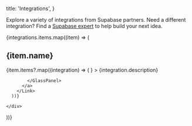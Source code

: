 
  title: 'Integrations',
}

Explore a variety of integrations from Supabase partners. Need a different integration? Find a [Supabase expert](https://supabase.com/partners/experts) to help build your next idea.

<div>
  {integrations.items.map((item) => (
  <div>
    <h2>{item.name}</h2>
    <div className="grid grid-cols-2 lg:grid-cols-3 xl:grid-cols-4 gap-6 not-prose">
      {item.items?.map((integration) => (
        <Link href={`/${integration.url}`} key={integration.title} passHref>
          <a>
            <GlassPanel
              title={integration.name}
              background={false}
              icon={<Image height={40} width={40} className="rounded" src={`/docs/img/integrations/logos/${integration.name.toLowerCase()}_logo.png`}/>}
            >
              {integration.description}

            </GlassPanel>
          </a>
        </Link>
      ))}

    </div>

  </div>
  ))}
</div>


